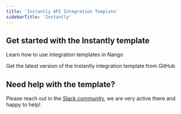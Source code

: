 ```yaml
---
title: 'Instantly API Integration Template'
sidebarTitle: 'Instantly'
---
```


## Get started with the Instantly template

<Card title="How to use integration templates"
      href="/understand/concepts/templates"
      icon="book-open">
    Learn how to use integration templates in Nango
</Card>

<Card title="Get the Instantly template"
      href="https://github.com/NangoHQ/integration-templates/tree/main/integrations/instantly"
      icon="github">
    Get the latest version of the Instantly integration template from GitHub
</Card>

## Need help with the template?
Please reach out in the [Slack community](https://nango.dev/slack), we are very active there and happy to help!